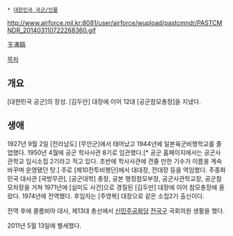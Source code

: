  * [[대한민국 국군/인물]]

http://www.airforce.mil.kr:8081/user/airforce/wupload/pastcmndr/PASTCMNDR_201403110722268360.gif

玉滿鎬

[[목차]]
== 개요 ==
[대한민국 공군]의 장성. [김두만] 대장에 이어 12대 [공군참모총장]을 지냈다.

== 생애 ==
1927년 9월 2일 [전라남도] [무안군]에서 태어났고 1944년에 일본육군비행학교를 졸업했다. 1950년 4월에 공군 학사사관 8기로 임관했다.[* 공군 홈페이지에서는 공군사관학교 임시소집 2기라고 적고 있다. 초반에 학사사관에 견줄 만한 기수가 이름을 계속 바꾸며 운영됐던 탓.] 주로 [제10전투비행단]에서 대대장, 전대장 등을 역임했다. 주중화민국 대사관 [국방무관], [공군대학] 총장, 공본 행정참모부장, 공군사관학교장, 공군참모차장을 거쳐 1971년에 [실미도 사건]으로 경질된 [김두만] 대장에 이어 참모총장에 올랐다. 1974년에 전역했다. 후임자는 [주영복] 대장으로 같은 소집2기 출신이다.

전역 후에 콜롬비아 대사, 제13대 총선에서 [[신민주공화당]] [[전국구]] 국회의원 생활을 했다.

2011년 5월 13일에 별세했다.
